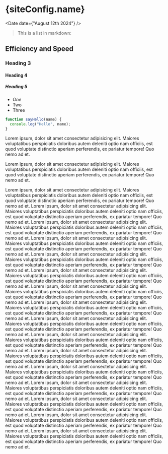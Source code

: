 
# {siteConfig.name}

<Date date={"August 12th 2024"} />

> This is a list in markdown:

## Efficiency and Speed

### Heading 3

#### Heading 4

##### Heading 5

- _One_
- Two
- Three

```js lines={[1]}
function sayHello(name) {
  console.log("Hello", name);
}
```

Lorem ipsum, dolor sit amet consectetur adipisicing elit. Maiores voluptatibus
perspiciatis doloribus autem deleniti optio nam officiis, est quod voluptate
distinctio aperiam perferendis, ex pariatur tempore! Quo nemo ad et.

Lorem ipsum, dolor sit amet consectetur adipisicing elit. Maiores voluptatibus
perspiciatis doloribus autem deleniti optio nam officiis, est quod voluptate
distinctio aperiam perferendis, ex pariatur tempore! Quo nemo ad et.

Lorem ipsum, dolor sit amet consectetur adipisicing elit. Maiores voluptatibus
perspiciatis doloribus autem deleniti optio nam officiis, est quod voluptate
distinctio aperiam perferendis, ex pariatur tempore! Quo nemo ad et. Lorem
ipsum, dolor sit amet consectetur adipisicing elit. Maiores voluptatibus
perspiciatis doloribus autem deleniti optio nam officiis, est quod voluptate
distinctio aperiam perferendis, ex pariatur tempore! Quo nemo ad et. Lorem
ipsum, dolor sit amet consectetur adipisicing elit. Maiores voluptatibus
perspiciatis doloribus autem deleniti optio nam officiis, est quod voluptate
distinctio aperiam perferendis, ex pariatur tempore! Quo nemo ad et. Lorem
ipsum, dolor sit amet consectetur adipisicing elit. Maiores voluptatibus
perspiciatis doloribus autem deleniti optio nam officiis, est quod voluptate
distinctio aperiam perferendis, ex pariatur tempore! Quo nemo ad et. Lorem
ipsum, dolor sit amet consectetur adipisicing elit. Maiores voluptatibus
perspiciatis doloribus autem deleniti optio nam officiis, est quod voluptate
distinctio aperiam perferendis, ex pariatur tempore! Quo nemo ad et. Lorem
ipsum, dolor sit amet consectetur adipisicing elit. Maiores voluptatibus
perspiciatis doloribus autem deleniti optio nam officiis, est quod voluptate
distinctio aperiam perferendis, ex pariatur tempore! Quo nemo ad et. Lorem
ipsum, dolor sit amet consectetur adipisicing elit. Maiores voluptatibus
perspiciatis doloribus autem deleniti optio nam officiis, est quod voluptate
distinctio aperiam perferendis, ex pariatur tempore! Quo nemo ad et. Lorem
ipsum, dolor sit amet consectetur adipisicing elit. Maiores voluptatibus
perspiciatis doloribus autem deleniti optio nam officiis, est quod voluptate
distinctio aperiam perferendis, ex pariatur tempore! Quo nemo ad et. Lorem
ipsum, dolor sit amet consectetur adipisicing elit. Maiores voluptatibus
perspiciatis doloribus autem deleniti optio nam officiis, est quod voluptate
distinctio aperiam perferendis, ex pariatur tempore! Quo nemo ad et. Lorem
ipsum, dolor sit amet consectetur adipisicing elit. Maiores voluptatibus
perspiciatis doloribus autem deleniti optio nam officiis, est quod voluptate
distinctio aperiam perferendis, ex pariatur tempore! Quo nemo ad et. Lorem
ipsum, dolor sit amet consectetur adipisicing elit. Maiores voluptatibus
perspiciatis doloribus autem deleniti optio nam officiis, est quod voluptate
distinctio aperiam perferendis, ex pariatur tempore! Quo nemo ad et. Lorem
ipsum, dolor sit amet consectetur adipisicing elit. Maiores voluptatibus
perspiciatis doloribus autem deleniti optio nam officiis, est quod voluptate
distinctio aperiam perferendis, ex pariatur tempore! Quo nemo ad et. Lorem
ipsum, dolor sit amet consectetur adipisicing elit. Maiores voluptatibus
perspiciatis doloribus autem deleniti optio nam officiis, est quod voluptate
distinctio aperiam perferendis, ex pariatur tempore! Quo nemo ad et. Lorem
ipsum, dolor sit amet consectetur adipisicing elit. Maiores voluptatibus
perspiciatis doloribus autem deleniti optio nam officiis, est quod voluptate
distinctio aperiam perferendis, ex pariatur tempore! Quo nemo ad et. Lorem
ipsum, dolor sit amet consectetur adipisicing elit. Maiores voluptatibus
perspiciatis doloribus autem deleniti optio nam officiis, est quod voluptate
distinctio aperiam perferendis, ex pariatur tempore! Quo nemo ad et. Lorem
ipsum, dolor sit amet consectetur adipisicing elit. Maiores voluptatibus
perspiciatis doloribus autem deleniti optio nam officiis, est quod voluptate
distinctio aperiam perferendis, ex pariatur tempore! Quo nemo ad et.
